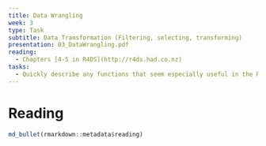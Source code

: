 ```yaml
---
title: Data Wrangling
week: 3
type: Task
subtitle: Data Transformation (Filtering, selecting, transforming) 
presentation: 03_DataWrangling.pdf
reading:
  - Chapters [4-5 in R4DS](http://r4ds.had.co.nz)
tasks:
  - Quickly describe any functions that seem especially useful in the README.md file for this week.
---
```


# Reading

```r
md_bullet(rmarkdown::metadata$reading)
```
